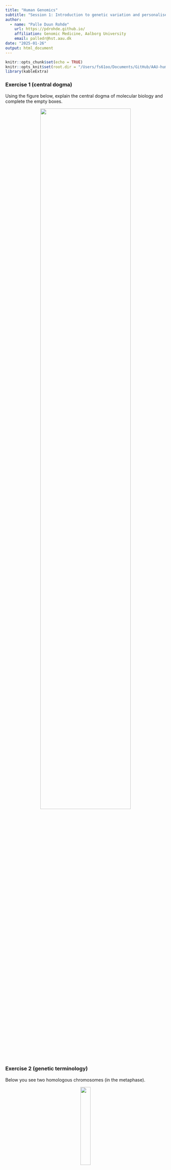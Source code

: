 ```yaml
---
title: "Human Genomics"
subtitle: "Session 1: Introduction to genetic variation and personalised medicine"
author:
  - name: "Palle Duun Rohde"
    url: https://pdrohde.github.io/
    affiliation: Genomic Medicine, Aalborg University
    email: palledr@hst.aau.dk
date: "2025-01-26"
output: html_document
---
```


```r
knitr::opts_chunk$set(echo = TRUE)
knitr::opts_knit$set(root.dir = "/Users/fs61oo/Documents/GitHub/AAU-human-genomics/")
library(kableExtra)
```

### Exercise 1 (central dogma)
Using the figure below, explain the central dogma of molecular biology and complete the empty boxes.

<p align="center">
<img src="./grx/exercises-01_e1.png" style="width:75%; height:auto;">
</p>
<br />
<br />

### Exercise 2 (genetic terminology)
Below you see two homologous chromosomes (in the metaphase).

<p align="center">
<img src="./grx/exercises-01_e2.png"  style="width:25%; height:auto;">
</p>

  1.	What is the definition of a locus?
  2.	How many loci are depicted in the figure?
  3.	What are the genotypes at each locus when the possible alleles in the gene pool are <tt>{A, a, B}</tt>?
  4.	What is a haplotype, and what haplotypes can be identified from the figure?
<br />
<br />

### Exercise 3 (Mendelian genetics) 
In mice, coat color is controlled by the A locus, where the dominant allele <tt>A</tt> results in a brown coat, while the recessive allele <tt>a</tt> leads to a white coat when inherited in a homozygous state (<tt>aa</tt>). Tail length is determined by the <tt>B</tt> locus, with the dominant allele <tt>B</tt> producing normal tail length, whereas individuals with the homozygous recessive genotype (<tt>bb</tt>) have short tails.

  1.  What are the expected genotype and phenotype frequencies in the offspring of a cross between two mice that are heterozygous for both traits?
<br />
<br />

### Exercise 4 (non-disjunction during meiosis) 
The diagram below illustrates the normal segregation of chromosomes during meiosis.

<p align="center">
<img src="./grx/exercises-01_e4.png"  style="width:45%; height:auto;">
</p>

Using a similar approach, draw representations of:

  1.  Nondisjunction occurring in Meiosis I.
  2.  Nondisjunction occurring in Meiosis II.
<br />
<br />

### Exercise 5 (non-disjunction during) 
Which of the following scenarios could lead to the formation of a zygote with the karyotype <tt>47, XYY</tt>? Support your answer with an appropriate sketch.
	
1.	Nondisjunction during paternal meiosis I.
2.	Nondisjunction during paternal meiosis II.
3.	Nondisjunction during maternal meiosis I.
4.	Nondisjunction during maternal meiosis II.
5.	Nondisjunction occurring in both paternal meiosis I and maternal meiosis I.
6.	Nondisjunction occurring in either paternal meiosis II or maternal meiosis II.
7.	An error during the first cell divisions following zygote formation.
<br />
<br />	
	
### Exercise 6 (monogenic inheritance pattern) 
The pedigree below illustrates a family affected by acute intermittent porphyria (AIP), a rare metabolic disorder that is characterized by deficiency of the enzyme hydroxymethylbilane synthase (HMBS), also known as porphobilinogen deaminase (PBGD), that results in the accumulation of porphyrins in the body. This buildup occurs due to a deficiency in enzymes involved in the production of heme, the oxygen-carrying molecule in red blood cells. AIP is characterized by episodes of severe abdominal pain, neurological symptoms, and other complications, which can be triggered by factors such as certain medications, stress, or fasting
<br />
<br />

<p align="center">
<img src="./grx/exercises-01_e6.png"  style="width:45%; height:auto;">
</p>	
<br />

1.	Add remaining (_correct_) nomenclature to the pedigree.
2.  What mode of inheritance best fits the disease pattern seen in this family? Justify your answer.
    a.  Autosomal dominant with full penetrance.
    b.  Autosomal dominant with incomplete penetrance.
    c.  Autosomal recessive with full penetrance.
    d.  Autosomal recessive with incomplete penetrance.
    e.  X-linked dominant.
    f.  X-linked recessive.
<br />
<br />	
	
### Exercise 7 (pedigree) 
A 25-year-old healthy woman seeks genetic counseling regarding a hereditary skin condition, ichthyosis, which causes dry, thickened _fish-scale_ skin. She provides the following family history:

-  She has a healthy younger brother and sister.
-  Her father has the condition.
-  Her father has an older brother who also has the disease, along with two healthy older sisters.
-  Her father’s brother has three healthy children: a 26-year-old son and two monozygotic 22-year-old daughters.
-  Her mother has a younger brother who has mental retardation but does not have the skin condition.
-  Both of her parents’ families are deceased and were not affected by the disease.
-  Her paternal grandmother has a brother who also has the disease.

Based on the family history:

1.  Draw the pedigree for the family.
2.  What mode of inheritance does this disease have, and why?
3.  The woman stars a relationship with her father's brother's son. If they decide to have a child, what is the risk that their child would inherit ichthyosis?´
<br />
<br />	

### Exercise 8 (genetic terminology) 
Define each of the following genetic terms.

1.  Allele heterogeneity.
2.  Locus heterogeneity.
3.  Incomplete penetrance.
4.  Variable expressivity.
5.  Co-dominance.
6.  Compound heterozygote.
7.  Balanced translocation.
<br />
<br />	

### Exercise 9 (effects of genetic variants) 
For each mutation listed in the left column of the table, analyze its potential impact on both mRNA and protein levels. Then, complete the table by selecting the appropriate option (yes, no, probably, or probably not).

<!---
Table generated with: https://www.tablesgenerator.com/html_tables
-->
<style type="text/css">
.tg  {border-collapse:collapse;border-spacing:0;}
.tg td{border-color:black;border-style:solid;border-width:1px;font-family:Arial, sans-serif;font-size:14px;
  overflow:hidden;padding:10px 5px;word-break:normal;}
.tg th{border-color:black;border-style:solid;border-width:1px;font-family:Arial, sans-serif;font-size:14px;
  font-weight:normal;overflow:hidden;padding:10px 5px;word-break:normal;}
.tg .tg-1wig{font-weight:bold;text-align:left;vertical-align:top}
.tg .tg-0lax{text-align:left;vertical-align:top}
.tg .tg-amwm{font-weight:bold;text-align:center;vertical-align:top}
</style>
<table class="tg"><thead>
  <tr>
    <th class="tg-0lax"></th>
    <th class="tg-amwm" colspan="3">Effect on mRNA</th>
    <th class="tg-amwm" colspan="3">Effect on protein</th>
  </tr></thead>
<tbody>
  <tr>
    <td class="tg-0lax"></td>
    <td class="tg-1wig">Sequence</td>
    <td class="tg-1wig">Length</td>
    <td class="tg-1wig">Amount</td>
    <td class="tg-1wig">Sequence</td>
    <td class="tg-1wig">Length</td>
    <td class="tg-1wig">Amount</td>
  </tr>
  <tr>
    <td class="tg-1wig">Missense variant</td>
    <td class="tg-0lax"></td>
    <td class="tg-0lax"></td>
    <td class="tg-0lax"></td>
    <td class="tg-0lax"></td>
    <td class="tg-0lax"></td>
    <td class="tg-0lax"></td>
  </tr>
  <tr>
    <td class="tg-1wig">Nonsense mutation</td>
    <td class="tg-0lax"></td>
    <td class="tg-0lax"></td>
    <td class="tg-0lax"></td>
    <td class="tg-0lax"></td>
    <td class="tg-0lax"></td>
    <td class="tg-0lax"></td>
  </tr>
  <tr>
    <td class="tg-1wig">3bp deletion in exon</td>
    <td class="tg-0lax"></td>
    <td class="tg-0lax"></td>
    <td class="tg-0lax"></td>
    <td class="tg-0lax"></td>
    <td class="tg-0lax"></td>
    <td class="tg-0lax"></td>
  </tr>
  <tr>
    <td class="tg-1wig">2bp deletion in exon</td>
    <td class="tg-0lax"></td>
    <td class="tg-0lax"></td>
    <td class="tg-0lax"></td>
    <td class="tg-0lax"></td>
    <td class="tg-0lax"></td>
    <td class="tg-0lax"></td>
  </tr>
  <tr>
    <td class="tg-1wig">Splice-site mutation</td>
    <td class="tg-0lax"></td>
    <td class="tg-0lax"></td>
    <td class="tg-0lax"></td>
    <td class="tg-0lax"></td>
    <td class="tg-0lax"></td>
    <td class="tg-0lax"></td>
  </tr>
  <tr>
    <td class="tg-1wig">Silent mutation</td>
    <td class="tg-0lax"></td>
    <td class="tg-0lax"></td>
    <td class="tg-0lax"></td>
    <td class="tg-0lax"></td>
    <td class="tg-0lax"></td>
    <td class="tg-0lax"></td>
  </tr>
  <tr>
    <td class="tg-1wig">Intronic variant</td>
    <td class="tg-0lax"></td>
    <td class="tg-0lax"></td>
    <td class="tg-0lax"></td>
    <td class="tg-0lax"></td>
    <td class="tg-0lax"></td>
    <td class="tg-0lax"></td>
  </tr>
</tbody></table>
<br />
<br />	

    
    
    
    
    
    
    
    
    
    
    